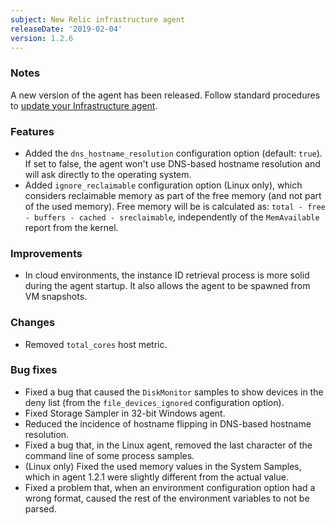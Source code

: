 ```yaml
---
subject: New Relic infrastructure agent
releaseDate: '2019-02-04'
version: 1.2.6
---
```


### Notes

A new version of the agent has been released. Follow standard procedures to [update your Infrastructure agent](/docs/infrastructure/new-relic-infrastructure/installation/update-infrastructure-agent).

### Features

* Added the `dns_hostname_resolution` configuration option (default: `true`). If set to false, the agent won't use DNS-based hostname resolution and will ask directly to the operating system.
* Added `ignore_reclaimable` configuration option (Linux only), which considers reclaimable memory as part of the free memory (and not part of the used memory). Free memory will be is calculated as: `total - free - buffers - cached - sreclaimable`, independently of the `MemAvailable` report from the kernel.

### Improvements

* In cloud environments, the instance ID retrieval process is more solid during the agent startup. It also allows the agent to be spawned from VM snapshots.

### Changes

* Removed `total_cores` host metric.

### Bug fixes

* Fixed a bug that caused the `DiskMonitor` samples to show devices in the deny list (from the `file_devices_ignored` configuration option).
* Fixed Storage Sampler in 32-bit Windows agent.
* Reduced the incidence of hostname flipping in DNS-based hostname resolution.
* Fixed a bug that, in the Linux agent, removed the last character of the command line of some process samples.
* (Linux only) Fixed the used memory values in the System Samples, which in agent 1.2.1 were slightly different from the actual value.
* Fixed a problem that, when an environment configuration option had a wrong format, caused the rest of the environment variables to not be parsed.
